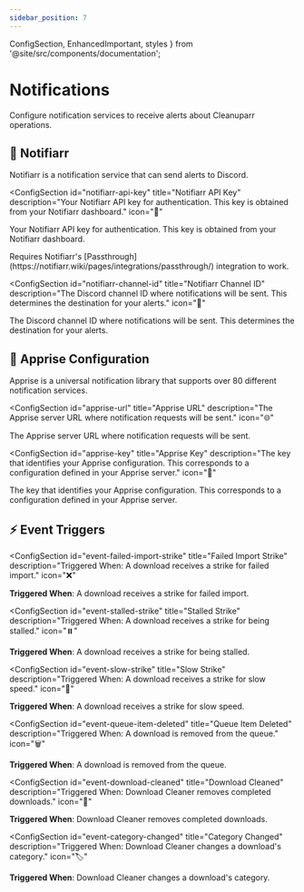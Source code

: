 ```yaml
---
sidebar_position: 7
---
```


  ConfigSection, 
  EnhancedImportant,
  styles 
} from '@site/src/components/documentation';

# Notifications

Configure notification services to receive alerts about Cleanuparr operations.

<div className={styles.documentationPage}>

<div className={styles.section}>

<h2 className={styles.sectionTitle}>
  <span className={styles.sectionIcon}>🚀</span>
  Notifiarr
</h2>

<p className={styles.sectionDescription}>
  Notifiarr is a notification service that can send alerts to Discord.
</p>

<ConfigSection
  id="notifiarr-api-key"
  title="Notifiarr API Key"
  description="Your Notifiarr API key for authentication. This key is obtained from your Notifiarr dashboard."
  icon="🔑"
>

Your Notifiarr API key for authentication. This key is obtained from your Notifiarr dashboard.

<EnhancedImportant>
Requires Notifiarr's [Passthrough](https://notifiarr.wiki/pages/integrations/passthrough/) integration to work.
</EnhancedImportant>

</ConfigSection>

<ConfigSection
  id="notifiarr-channel-id"
  title="Notifiarr Channel ID"
  description="The Discord channel ID where notifications will be sent. This determines the destination for your alerts."
  icon="💬"
>

The Discord channel ID where notifications will be sent. This determines the destination for your alerts.

</ConfigSection>

</div>

<div className={styles.section}>

<h2 className={styles.sectionTitle}>
  <span className={styles.sectionIcon}>📡</span>
  Apprise Configuration
</h2>

<p className={styles.sectionDescription}>
  Apprise is a universal notification library that supports over 80 different notification services.
</p>

<ConfigSection
  id="apprise-url"
  title="Apprise URL"
  description="The Apprise server URL where notification requests will be sent."
  icon="🌐"
>

The Apprise server URL where notification requests will be sent.

</ConfigSection>

<ConfigSection
  id="apprise-key"
  title="Apprise Key"
  description="The key that identifies your Apprise configuration. This corresponds to a configuration defined in your Apprise server."
  icon="🔐"
>

The key that identifies your Apprise configuration. This corresponds to a configuration defined in your Apprise server.

</ConfigSection>

</div>

<div className={styles.section}>

<h2 className={styles.sectionTitle}>
  <span className={styles.sectionIcon}>⚡</span>
  Event Triggers
</h2>

<ConfigSection
  id="event-failed-import-strike"
  title="Failed Import Strike"
  description="Triggered When: A download receives a strike for failed import."
  icon="❌"
>

**Triggered When**: A download receives a strike for failed import.

</ConfigSection>

<ConfigSection
  id="event-stalled-strike"
  title="Stalled Strike"
  description="Triggered When: A download receives a strike for being stalled."
  icon="⏸️"
>

**Triggered When**: A download receives a strike for being stalled.

</ConfigSection>

<ConfigSection
  id="event-slow-strike"
  title="Slow Strike"
  description="Triggered When: A download receives a strike for slow speed."
  icon="🐌"
>

**Triggered When**: A download receives a strike for slow speed.

</ConfigSection>

<ConfigSection
  id="event-queue-item-deleted"
  title="Queue Item Deleted"
  description="Triggered When: A download is removed from the queue."
  icon="🗑️"
>

**Triggered When**: A download is removed from the queue.

</ConfigSection>

<ConfigSection
  id="event-download-cleaned"
  title="Download Cleaned"
  description="Triggered When: Download Cleaner removes completed downloads."
  icon="🧽"
>

**Triggered When**: Download Cleaner removes completed downloads.

</ConfigSection>

<ConfigSection
  id="event-category-changed"
  title="Category Changed"
  description="Triggered When: Download Cleaner changes a download's category."
  icon="🏷️"
>

**Triggered When**: Download Cleaner changes a download's category.

</ConfigSection>

</div>

</div>